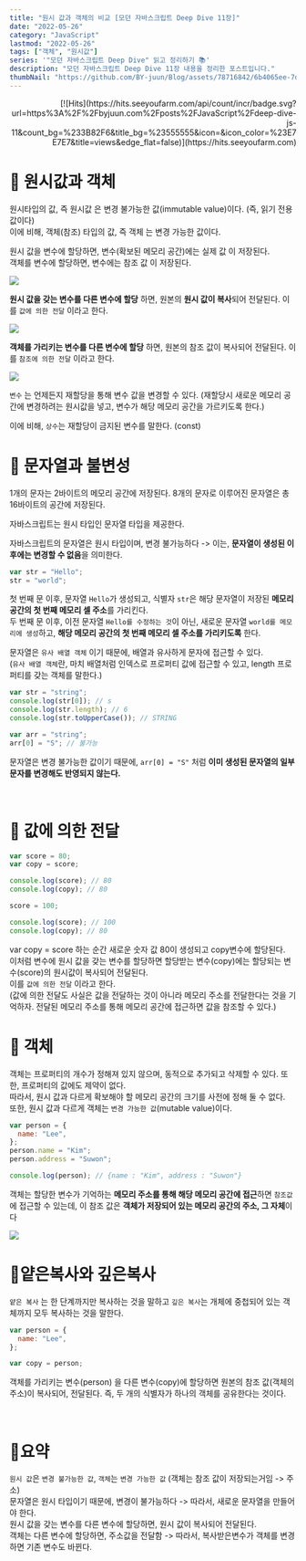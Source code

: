 ```yaml
---
title: "원시 값과 객체의 비교 [모던 자바스크립트 Deep Dive 11장]"
date: "2022-05-26"
category: "JavaScript"
lastmod: "2022-05-26"
tags: ["객체", "원시값"]
series: '"모던 자바스크립트 Deep Dive" 읽고 정리하기 📚'
description: "모던 자바스크립트 Deep Dive 11장 내용을 정리한 포스트입니다."
thumbNail: "https://github.com/BY-juun/Blog/assets/78716842/6b4065ee-7d44-4580-899f-58dafcb8b5a7"
---
```


<div align="right">
  [![Hits](https://hits.seeyoufarm.com/api/count/incr/badge.svg?url=https%3A%2F%2Fbyjuun.com%2Fposts%2FJavaScript%2Fdeep-dive-js-11&count_bg=%233B82F6&title_bg=%23555555&icon=&icon_color=%23E7E7E7&title=views&edge_flat=false)](https://hits.seeyoufarm.com)
</div>

# 🌟 원시값과 객체

원시타입의 값, 즉 원시값 은 변경 불가능한 값(immutable value)이다. (즉, 읽기 전용 값이다)  
이에 비해, 객체(참조) 타입의 값, 즉 객체 는 변경 가능한 값이다.

원시 값을 변수에 할당하면, 변수(확보된 메모리 공간)에는 실제 값 이 저장된다.  
객체를 변수에 할당하면, 변수에는 참조 값 이 저장된다.

<img src="https://github.com/BY-juun/Blog/assets/78716842/3ff7fb11-d92c-4c55-80a6-ed28567ca9c9" />

**원시 값을 갖는 변수를 다른 변수에 할당** 하면, 원본의 **원시 값이 복사**되어 전달된다. 이를 `값에 의한 전달` 이라고 한다.

<img src="https://github.com/BY-juun/Blog/assets/78716842/cca8df91-0385-4dcf-aff6-52f825a7e0da" />

**객체를 가리키는 변수를 다른 변수에 할당** 하면, 원본의 참조 값이 복사되어 전달된다. 이를 `참조에 의한 전달` 이라고 한다.

<img src="https://github.com/BY-juun/Blog/assets/78716842/931b1203-d918-4e09-8a59-41c05280cb42" />

`변수` 는 언제든지 재할당을 통해 변수 값을 변경할 수 있다. (재할당시 새로운 메모리 공간에 변경하려는 원시값을 넣고, 변수가 해당 메모리 공간을 가르키도록 한다.)

이에 비해, `상수`는 재할당이 금지된 변수를 말한다. (const)

# 🌟 문자열과 불변성

1개의 문자는 2바이트의 메모리 공간에 저장된다. 8개의 문자로 이루어진 문자열은 총16바이트의 공간에 저장된다.

자바스크립트는 원시 타입인 문자열 타입을 제공한다.

자바스크립트의 문자열은 원시 타입이며, 변경 불가능하다 -> 이는, **문자열이 생성된 이후에는 변경할 수 없음**을 의미한다.

```js
var str = "Hello";
str = "world";
```

첫 번째 문 이후, 문자열 `Hello`가 생성되고, 식별자 `str`은 해당 문자열이 저장된 **메모리 공간의 첫 번째 메모리 셀 주소**를 가리킨다.  
두 번째 문 이후, 이전 문자열 `Hello를 수정하는 것`이 아닌, 새로운 문자열 `world를 메모리에 생성`하고, **해당 메모리 공간의 첫 번째 메모리 셀 주소를 가리키도록** 한다.

문자열은 `유사 배열 객체` 이기 때문에, 배열과 유사하게 문자에 접근할 수 있다.  
(`유사 배열 객체`란, 마치 배열처럼 인덱스로 프로퍼티 값에 접근할 수 있고, length 프로퍼티를 갖는 객체를 말한다.)

```js
var str = "string";
console.log(str[0]); // s
console.log(str.length); // 6
console.log(str.toUpperCase()); // STRING

var arr = "string";
arr[0] = "S"; // 불가능
```

문자열은 변경 불가능한 값이기 때문에, `arr[0] = "S"` 처럼 **이미 생성된 문자열의 일부 문자를 변경해도 반영되지 않는다.**

<br />

# 🌟 값에 의한 전달

```js
var score = 80;
var copy = score;

console.log(score); // 80
console.log(copy); // 80

score = 100;

console.log(score); // 100
console.log(copy); // 80
```

var copy = score 하는 순간 새로운 숫자 값 80이 생성되고 copy변수에 할당된다.  
이처럼 변수에 원시 값을 갖는 변수를 할당하면 할당받는 변수(copy)에는 할당되는 변수(score)의 원시값이 복사되어 전달된다.  
이를 `값에 의한 전달` 이라고 한다.  
(값에 의한 전달도 사실은 값을 전달하는 것이 아니라 메모리 주소를 전달한다는 것을 기억하자. 전달된 메모리 주소를 통해 메모리 공간에 접근하면 값을 참조할 수 있다.)

# 🌟 객체

객체는 프로퍼티의 개수가 정해져 있지 않으며, 동적으로 추가되고 삭제할 수 있다. 또한, 프로퍼티의 값에도 제약이 없다.  
따라서, 원시 값과 다르게 확보해야 할 메모리 공간의 크기를 사전에 정해 둘 수 없다.  
또한, 원시 값과 다르게 객체는 `변경 가능한 값`(mutable value)이다.

```js
var person = {
  name: "Lee",
};
person.name = "Kim";
person.address = "Suwon";

console.log(person); // {name : "Kim", address : "Suwon"}
```

객체는 할당한 변수가 기억하는 **메모리 주소를 통해 해당 메모리 공간에 접근**하면 `참조값`에 접근할 수 있는데, 이 참조 값은 **객체가 저장되어 있는 메모리 공간의 주소, 그 자체**이다

<img src="https://github.com/BY-juun/Blog/assets/78716842/a7108217-3739-44e3-ae0a-2d1430ed59e0" />

<br />

# 🌟얕은복사와 깊은복사

`얕은 복사` 는 한 단계까지만 복사하는 것을 말하고 `깊은 복사`는 개체에 중첩되어 있는 객체까지 모두 복사하는 것을 말한다.

```js
var person = {
  name: "Lee",
};

var copy = person;
```

객체를 가리키는 변수(person) 을 다른 변수(copy)에 할당하면 원본의 참조 값(객체의 주소)이 복사되어, 전달된다. 즉, 두 개의 식별자가 하나의 객체를 공유한다는 것이다.

<br />

# 🌟요약

`원시 값`은 `변경 불가능한 값`, `객체`는 `변경 가능한 값` (객체는 참조 값이 저장되는거임 -> 주소)  
문자열은 원시 타입이기 때문에, 변경이 불가능하다 -> 따라서, 새로운 문자열을 만들어야 한다.  
원시 값을 갖는 변수를 다른 변수에 할당하면, 원시 값이 복사되어 전달된다.  
객체는 다른 변수에 할당하면, 주소값을 전달함 -> 따라서, 복사받은변수가 객체를 변경하면 기존 변수도 바뀐다.
